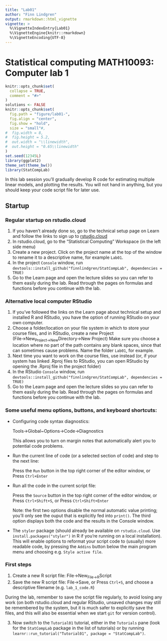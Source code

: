 ```yaml
---
title: "Lab01"
author: "Finn Lindgren"
output: rmarkdown::html_vignette
vignette: >
  %\VignetteIndexEntry{Lab01}
  %\VignetteEngine{knitr::rmarkdown}
  %\VignetteEncoding{UTF-8}
---
```


# Statistical computing MATH10093: Computer lab 1

```r
knitr::opts_chunk$set(
  collapse = TRUE,
  comment = "#>"
)
solutions <- FALSE
knitr::opts_chunk$set(
  fig.path = "figure/lab01-",
  fig.align = "center",
  fig.show = "hold",
  size = "small"#,
#  fig.width = 8,
#  fig.height = 5.2,
#  out.width = "\\linewidth",
#  out.height = "0.65\\linewidth"
)
set.seed(12345L)
library(ggplot2)
theme_set(theme_bw())
library(StatCompLab)
```

In this lab session you'll gradually develop R code for estimating multiple linear models, and plotting the results. You will not hand in anything, but you should keep your code script file for later use.

## Startup

### Regular startup on rstudio.cloud

1. If you haven't already done so, go to the technical setup page on Learn
  and follow the links to sign up to [rstudio.cloud](https://rstudio.cloud)
2. In rstudio.cloud, go to the "Statistical Computing" Workspace (in the left side menu)
3. Create a new project. Click on the project name at the top of the window to rename it to a descriptive name, for example `Lab01`.
4. In the project `Console` window, run `devtools::install_github("finnlindgren/StatCompLab", dependencies = TRUE)`
4. Go to the Learn page and open the \code{Lecture01.pdf} lecture slides so you can refer to them easily during the lab. Read through the pages on formulas and functions before you continue with the lab.

### Alternative local computer RStudio

1. If you've followed the links on the Learn page about technical setup and installed R and RStudio, you have the option of running RStudio on your own computer.
2. Choose a folder/location on your file system in which to store your course files,
and in RStudio, create a new Project (File$\rightarrow$New~Project$\rightarrow$New~Directory$\rightarrow$New Project)
Make sure you choose a location where no part of the path contains any blank spaces, since that can sometimes cause problems.  Name the folder `Lab01`, for example.
3.
Next time you want to work on the course files, use
\code{File$\rightarrow$Open~Project} instead (or, if your system has linked .Rproj files to RStudio, you can open RStudio by opening the .Rproj file in the project folder)
4. In the RStudio `Console` window, run `devtools::install_github("finnlindgren/StatCompLab", dependencies = TRUE)`
4. Go to the Learn page and open the \code{Lecture01.pdf} lecture slides so you can refer to them easily during the lab. Read through the pages on formulas and functions before you continue with the lab.

### Some useful menu options, buttons, and keyboard shortcuts:

* Configuring code syntax diagnostics:
  
  Tools$\rightarrow$Global~Options$\rightarrow$Code$\rightarrow$Diagnostics
  
  This allows you to turn on margin notes that automatically alert you to potential code problems.
* Run the current line of code (or a selected section of code) and step to the next line:

  Press the `Run` button in the top right corner of the editor window, or
  Press `Ctrl+Enter`
* Run all the code in the current script file:

  Press the `Source` button in the top right corner of the editor window, or
  Press `Ctrl+Shift+S`, or
  Press `Ctrl+Shift+Enter`

  Note: the first two options disable the normal automatic value printing; you'll only see the ouput that is explicitly fed into `print()`. The third option displays both the code and the results in the Console window.
* The `styler` package (should already be available on `rstudio.cloud`. Use `install.packages("styler")` in R if you're running on a local installation).
  This will enable options to reformat your script code to (usually) more readable code, by pressing the `Addins` button below the main program menu and choosing e.g. `Style active file`.

### First steps

1. Create a new R script file:
File$\rightarrow$New~File$\rightarrow$R~Script
2. Save the new R script file:
  File$\rightarrow$Save, or
  Press `Ctrl+S`,
  and choose a descriptive filename (e.g. `lab_1_code.R`)

During the lab, remember to save the script file regularly, to avoid losing any work (on both rstudio.cloud and regular RStudio, unsaved changes may still be remembered by the system, but it is much safer to explicitly save the files, and this will also be essential when we start `git` for version control).

3. Now switch to the `Tutorial01` tutorial, either in the `Tutorials` pane (look for the `StatCompLab` package in the list of tutorials) or by running `learnr::run_tutorial("Tutorial01", package = "StatCompLab")`.

